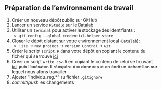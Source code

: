 :::{.callout-tip collapse="true" icon=false}
## Préparation de l'environnement de travail

:::{.incremental}
1. Créer un nouveau dépôt public sur [GitHub](https://github.com/)
2. Lancer un service `RStudio` sur le [Datalab](https://datalab.sspcloud.fr/home)
3. Utiliser un `terminal` pour activer le stockage des identifiants : 
    + `git config --global credential.helper store`
4. Cloner le dépôt distant sur votre environnement local (`Datalab`):
    + `File` → `New project` → `Version Control` → `Git`
5. Créer le script `script.R` dans votre dépôt en copiant le contenu du fichier qui se trouve [ici](https://raw.githubusercontent.com/InseeFrLab/formation-bonnes-pratiques-R/main/script.R)
6. Créer un script `write_csv.R` en copiant le contenu de celui se trouvant [ici](https://raw.githubusercontent.com/InseeFrLab/formation-bonnes-pratiques-R/main/write_csv.R), puis l'exécuter. Il récupére des données et en écrit un échantillon sur lequel nous allons travailler
7. Ajouter "individu_reg.*" au fichier `.gitignore`
8. *commit*/*push* les changements
:::

:::
